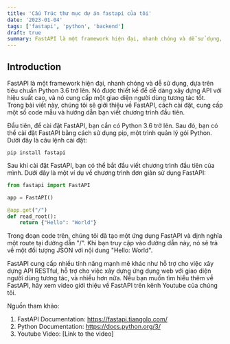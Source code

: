 ```yaml
---
title: 'Cấu Trúc thư mục dự án fastapi của tôi'
date: '2023-01-04'
tags: ['fastapi', 'python', 'backend']
draft: true
summary: FastAPI là một framework hiện đại, nhanh chóng và dễ sử dụng, dựa trên tiêu chuẩn Python 3.6 trở lên. Nó được thiết kế để dễ dàng xây dựng API với hiệu suất cao, và nó cung cấp một giao diện người dùng tương tác tốt..
---
```




## Introduction

FastAPI là một framework hiện đại, nhanh chóng và dễ sử dụng, dựa trên tiêu chuẩn Python 3.6 trở lên. Nó được thiết kế để dễ dàng xây dựng API với hiệu suất cao, và nó cung cấp một giao diện người dùng tương tác tốt. Trong bài viết này, chúng tôi sẽ giới thiệu về FastAPI, cách cài đặt, cung cấp một số code mẫu và hướng dẫn bạn viết chương trình đầu tiên.

Đầu tiên, để cài đặt FastAPI, bạn cần có Python 3.6 trở lên. Sau đó, bạn có thể cài đặt FastAPI bằng cách sử dụng pip, một trình quản lý gói Python. Dưới đây là câu lệnh cài đặt:

```
pip install fastapi
```

Sau khi cài đặt FastAPI, bạn có thể bắt đầu viết chương trình đầu tiên của mình. Dưới đây là một ví dụ về chương trình đơn giản sử dụng FastAPI:

```python
from fastapi import FastAPI

app = FastAPI()

@app.get("/")
def read_root():
    return {"Hello": "World"}
```

Trong đoạn code trên, chúng tôi đã tạo một ứng dụng FastAPI và định nghĩa một route tại đường dẫn "/". Khi bạn truy cập vào đường dẫn này, nó sẽ trả về một đối tượng JSON với nội dung "Hello: World".

FastAPI cung cấp nhiều tính năng mạnh mẽ khác như hỗ trợ cho việc xây dựng API RESTful, hỗ trợ cho việc xây dựng ứng dụng web với giao diện người dùng tương tác, và nhiều hơn nữa. Nếu bạn muốn tìm hiểu thêm về FastAPI, hãy xem video giới thiệu về FastAPI trên kênh Youtube của chúng tôi.

Nguồn tham khảo:
1. FastAPI Documentation: https://fastapi.tiangolo.com/
2. Python Documentation: https://docs.python.org/3/
3. Youtube Video: [Link to the video]